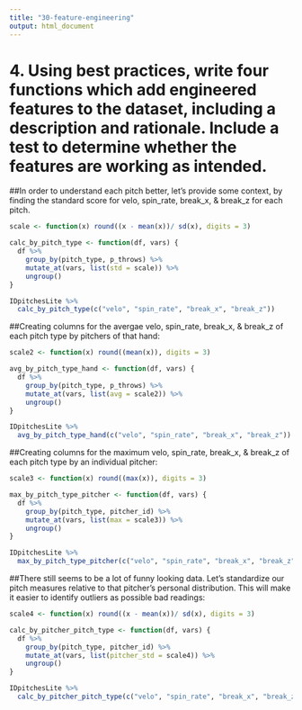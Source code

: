 ```yaml
---
title: "30-feature-engineering"
output: html_document
---
```

# 4. Using best practices, write four functions which add engineered features to the dataset, including a description and rationale. Include a test to determine whether the features are working as intended. 

##In order to understand each pitch better, let's provide some context, by finding the standard score for velo, spin_rate, break_x, & break_z for each pitch.
```r
scale <- function(x) round((x - mean(x))/ sd(x), digits = 3)

calc_by_pitch_type <- function(df, vars) {
  df %>% 
    group_by(pitch_type, p_throws) %>% 
    mutate_at(vars, list(std = scale)) %>% 
    ungroup()
}

IDpitchesLite %>% 
  calc_by_pitch_type(c("velo", "spin_rate", "break_x", "break_z"))
```


##Creating columns for the avergae velo, spin_rate, break_x, & break_z of each pitch type by pitchers of that hand:
```r
scale2 <- function(x) round((mean(x)), digits = 3)

avg_by_pitch_type_hand <- function(df, vars) {
  df %>% 
    group_by(pitch_type, p_throws) %>% 
    mutate_at(vars, list(avg = scale2)) %>% 
    ungroup()
}

IDpitchesLite %>% 
  avg_by_pitch_type_hand(c("velo", "spin_rate", "break_x", "break_z"))
```

##Creating columns for the maximum velo, spin_rate, break_x, & break_z of each pitch type by an individual pitcher:
```r
scale3 <- function(x) round((max(x)), digits = 3)

max_by_pitch_type_pitcher <- function(df, vars) {
  df %>% 
    group_by(pitch_type, pitcher_id) %>% 
    mutate_at(vars, list(max = scale3)) %>% 
    ungroup()
}

IDpitchesLite %>% 
  max_by_pitch_type_pitcher(c("velo", "spin_rate", "break_x", "break_z"))
```


##There still seems to be a lot of funny looking data.  Let's standardize our pitch measures relative to that pitcher's personal distribution. This will make it easier to identify outliers as possible bad readings:
```r
scale4 <- function(x) round((x - mean(x))/ sd(x), digits = 3)

calc_by_pitcher_pitch_type <- function(df, vars) {
  df %>% 
    group_by(pitch_type, pitcher_id) %>% 
    mutate_at(vars, list(pitcher_std = scale4)) %>% 
    ungroup()
}

IDpitchesLite %>% 
  calc_by_pitcher_pitch_type(c("velo", "spin_rate", "break_x", "break_z"))
```


